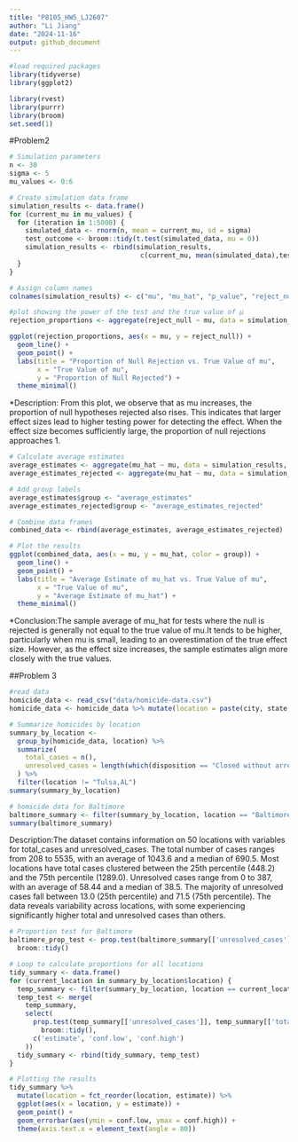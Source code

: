 ```yaml
---
title: "P8105_HW5_LJ2607"
author: "Li Jiang"
date: "2024-11-16"
output: github_document
---
```


```r
#load required packages
library(tidyverse)
library(ggplot2)

library(rvest)
library(purrr)
library(broom)
set.seed(1) 
```

#Problem2
```r
# Simulation parameters
n <- 30
sigma <- 5
mu_values <- 0:6

# Create simulation data frame
simulation_results <- data.frame()
for (current_mu in mu_values) {
  for (iteration in 1:5000) {
    simulated_data <- rnorm(n, mean = current_mu, sd = sigma)
    test_outcome <- broom::tidy(t.test(simulated_data, mu = 0))
    simulation_results <- rbind(simulation_results, 
                                 c(current_mu, mean(simulated_data),test_outcome$p.value, test_outcome$p.value < 0.05))
  }
}

# Assign column names
colnames(simulation_results) <- c("mu", "mu_hat", "p_value", "reject_null")

```


```r
#plot showing the power of the test and the true value of μ
rejection_proportions <- aggregate(reject_null ~ mu, data = simulation_results, mean)

ggplot(rejection_proportions, aes(x = mu, y = reject_null)) +
  geom_line() +
  geom_point() +
  labs(title = "Proportion of Null Rejection vs. True Value of mu",
       x = "True Value of mu",
       y = "Proportion of Null Rejected") +
  theme_minimal()
```

*Description: From this plot, we observe that as mu increases, the proportion of null hypotheses rejected also rises. This indicates that larger effect sizes lead to higher testing power for detecting the effect. When the effect size becomes sufficiently large, the proportion of null rejections approaches 1.

```r
# Calculate average estimates
average_estimates <- aggregate(mu_hat ~ mu, data = simulation_results, mean)
average_estimates_rejected <- aggregate(mu_hat ~ mu, data = simulation_results[simulation_results$reject_null == TRUE, ], mean)

# Add group labels
average_estimates$group <- "average_estimates"
average_estimates_rejected$group <- "average_estimates_rejected"

# Combine data frames
combined_data <- rbind(average_estimates, average_estimates_rejected)

# Plot the results
ggplot(combined_data, aes(x = mu, y = mu_hat, color = group)) +
  geom_line() +
  geom_point() +
  labs(title = "Average Estimate of mu_hat vs. True Value of mu",
       x = "True Value of mu",
       y = "Average Estimate of mu_hat") +
  theme_minimal()

```
*Conclusion:The sample average of mu_hat for tests where the null is rejected is generally not equal to the true value of mu.It tends to be higher, particularly when mu is small, leading to an overestimation of the true effect size. However, as the effect size increases, the sample estimates align more closely with the true values.


##Problem 3
```r
#read data
homicide_data <- read_csv("data/homicide-data.csv")
homicide_data <- homicide_data %>% mutate(location = paste(city, state, sep = ","))
```

```r
# Summarize homicides by location
summary_by_location <- 
  group_by(homicide_data, location) %>%
  summarize(
    total_cases = n(),
    unresolved_cases = length(which(disposition == "Closed without arrest" | disposition == "Open/no arrest"))
  ) %>%
  filter(location != "Tulsa,AL")
summary(summary_by_location)

# homicide data for Baltimore
baltimore_summary <- filter(summary_by_location, location == "Baltimore,MD")
summary(baltimore_summary)
```

Description:The dataset contains information on 50 locations with variables for total_cases and unresolved_cases. The total number of cases ranges from 208 to 5535, with an average of 1043.6 and a median of 690.5. Most locations have total cases clustered between the 25th percentile (448.2) and the 75th percentile (1289.0). Unresolved cases range from 0 to 387, with an average of 58.44 and a median of 38.5. The majority of unresolved cases fall between 13.0 (25th percentile) and 71.5 (75th percentile). The data reveals variability across locations, with some experiencing significantly higher total and unresolved cases than others.

```r
# Proportion test for Baltimore
baltimore_prop_test <- prop.test(baltimore_summary[['unresolved_cases']], baltimore_summary[['total_cases']]) %>% 
  broom::tidy()
```

```r
# Loop to calculate proportions for all locations
tidy_summary <- data.frame()
for (current_location in summary_by_location$location) {
  temp_summary <- filter(summary_by_location, location == current_location)
  temp_test <- merge(
    temp_summary, 
    select(
      prop.test(temp_summary[['unresolved_cases']], temp_summary[['total_cases']]) %>% 
        broom::tidy(), 
      c('estimate', 'conf.low', 'conf.high')
    ))
  tidy_summary <- rbind(tidy_summary, temp_test)
}
```


```r
# Plotting the results
tidy_summary %>%
  mutate(location = fct_reorder(location, estimate)) %>%
  ggplot(aes(x = location, y = estimate)) +
  geom_point() +
  geom_errorbar(aes(ymin = conf.low, ymax = conf.high)) +
  theme(axis.text.x = element_text(angle = 80))
```

